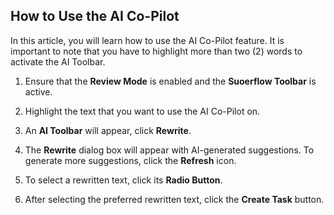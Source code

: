 ## How to Use the AI Co-Pilot

In this article, you will learn how to use the AI Co-Pilot feature. It is important to note that you have to highlight more than two (2) words to activate the AI Toolbar.

1. Ensure that the **Review Mode** is enabled and the **Suoerflow Toolbar** is active.

2. Highlight the text that you want to use the AI Co-Pilot on.



3. An **AI Toolbar** will appear, click **Rewrite**.

4. The **Rewrite** dialog box will appear with AI-generated suggestions. To generate more suggestions, click the **Refresh** icon.

5. To select a rewritten text, click its **Radio Button**.



6. After selecting the preferred rewritten text, click the **Create Task** button.
